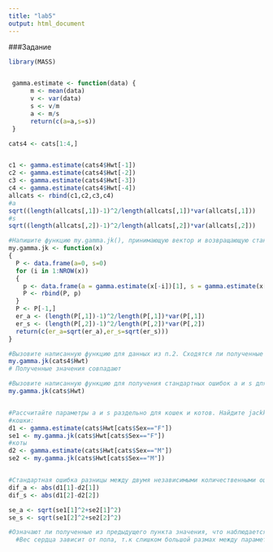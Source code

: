 ```yaml
---
title: "lab5"
output: html_document
---
```


###Задание

```r

library(MASS)


 gamma.estimate <- function(data) {
      m <- mean(data)
      v <- var(data)
      s <- v/m
      a <- m/s
      return(c(a=a,s=s))
 }

cats4 <- cats[1:4,]


c1 <- gamma.estimate(cats4$Hwt[-1])
c2 <- gamma.estimate(cats4$Hwt[-2])
c3 <- gamma.estimate(cats4$Hwt[-3])
c4 <- gamma.estimate(cats4$Hwt[-4])
allcats <- rbind(c1,c2,c3,c4)
#a
sqrt((length(allcats[,1])-1)^2/length(allcats[,1])*var(allcats[,1]))
#s
sqrt((length(allcats[,2])-1)^2/length(allcats[,2])*var(allcats[,2]))

#Напишите функцию my.gamma.jk(), принимающую вектор и возвращающую стандартные ошибки для a и b. 
my.gamma.jk <- function(x)
{
  P <- data.frame(a=0, s=0)
  for (i in 1:NROW(x))
  {
    p <- data.frame(a = gamma.estimate(x[-i])[1], s = gamma.estimate(x[-i])[2])
    P <- rbind(P, p)
  }
  P <- P[-1,]
  er_a <- (length(P[,1])-1)^2/length(P[,1])*var(P[,1])
  er_s <- (length(P[,2])-1)^2/length(P[,2])*var(P[,2])
  return(c(er_a=sqrt(er_a),er_s=sqrt(er_s)))
}

#Вызовите написанную функцию для данных из п.2. Сходятся ли полученные значения?
my.gamma.jk(cats4$Hwt)
# Полученные значения совпадают

#Вызовите написанную функцию для получения стандартных ошибок a и s для полного набора данных.
my.gamma.jk(cats$Hwt)


#Рассчитайте параметры a и s раздельно для кошек и котов. Найдите jackknife SE для полученных параметров (всего 4)
#кошки:
d1 <- gamma.estimate(cats$Hwt[cats$Sex=="F"])
se1 <- my.gamma.jk(cats$Hwt[cats$Sex=="F"])
#коты
d2 <- gamma.estimate(cats$Hwt[cats$Sex=="M"])
se2 <- my.gamma.jk(cats$Hwt[cats$Sex=="M"])


#Стандартная ошибка разницы между двумя независимыми количественными оценками d1 и d2 равняется:sqrt(se1^2 + se2^2), где se1 и se2 стандартные отклонения для d1 и d2 соответственно. Рассчитайте разницу оцениваемых параметров между кошками и котами и стандартное отклонение разницы.
dif_a <- abs(d1[1]-d2[1])
dif_s <- abs(d1[2]-d2[2])

se_a <- sqrt(se1[1]^2+se2[1]^2)
se_s <- sqrt(se1[2]^2+se2[2]^2)

#Означают ли полученные из предыдущего пункта значения, что наблюдается значимое влияние пола на вес сердца? Поясните ответ
  #Вес сердца зависит от пола, т.к слишком большой размах между параметрами двух групп

```